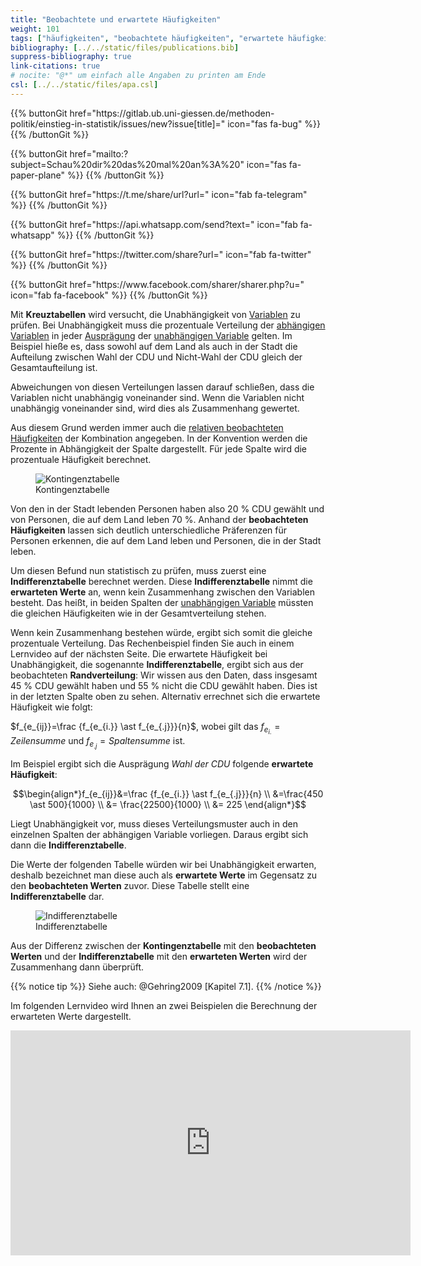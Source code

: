 ```yaml
---
title: "Beobachtete und erwartete Häufigkeiten"
weight: 101
tags: ["häufigkeiten", "beobachtete häufigkeiten", "erwartete häufigkeiten", "kreuztabellen", "lernvideo"]
bibliography: [../../static/files/publications.bib]
suppress-bibliography: true
link-citations: true
# nocite: "@*" um einfach alle Angaben zu printen am Ende
csl: [../../static/files/apa.csl]
---
```


{{% buttonGit href=\"https\:\/\/gitlab.ub.uni-giessen.de\/methoden-politik\/einstieg-in-statistik\/issues\/new?issue[title]=\" icon=\"fas fa-bug\" %}} {{% /buttonGit %}} 

{{% buttonGit href=\"mailto\:?subject=Schau\%20dir\%20das\%20mal\%20an\%3A\%20\" icon=\"fas fa-paper-plane\" %}} {{% /buttonGit %}}

{{% buttonGit href=\"https\:\/\/t.me\/share\/url?url=\" icon=\"fab fa-telegram\" %}} {{% /buttonGit %}}

{{% buttonGit href=\"https\:\/\/api.whatsapp.com\/send?text=\" icon=\"fab fa-whatsapp\" %}} {{% /buttonGit %}}

{{% buttonGit href=\"https\:\/\/twitter.com\/share?url=\" icon=\"fab fa-twitter\" %}} {{% /buttonGit %}}

{{% buttonGit href=\"https\:\/\/www.facebook.com\/sharer\/sharer.php?u=\" icon=\"fab fa-facebook\" %}} {{% /buttonGit %}}

Mit **Kreuztabellen** wird versucht, die Unabhängigkeit von [Variablen](../../glossar/variable/index.html) zu prüfen. Bei Unabhängigkeit muss die prozentuale Verteilung der [abhängigen Variablen](../../glossar/abhaengigevariable/index.html) in jeder [Ausprägung](../../glossar/merkmalsauspraegung/index.html) der [unabhängigen Variable](../../glossar/unabhaengigevariable/index.html) gelten. Im Beispiel hieße es, dass sowohl auf dem Land als auch in der Stadt die Aufteilung zwischen Wahl der CDU und Nicht-Wahl der CDU gleich der Gesamtaufteilung ist.

Abweichungen von diesen Verteilungen lassen darauf schließen, dass die Variablen nicht unabhängig voneinander sind. Wenn die Variablen nicht unabhängig voneinander sind, wird dies als Zusammenhang gewertet.

Aus diesem Grund werden immer auch die [relativen beobachteten Häufigkeiten](../../glossar/relativehaeufigkeit/index.html) der Kombination angegeben. In der Konvention werden die Prozente in Abhängigkeit der Spalte dargestellt. Für jede Spalte wird die prozentuale Häufigkeit berechnet.

![Kontingenztabelle](../images/chi-kontingenz.png)

Von den in der Stadt lebenden Personen haben also 20 % CDU gewählt und von Personen, die auf dem Land leben 70 %. Anhand der **beobachteten Häufigkeiten** lassen sich deutlich unterschiedliche Präferenzen für Personen erkennen, die auf dem Land leben und Personen, die in der Stadt leben.

Um diesen Befund nun statistisch zu prüfen, muss zuerst eine **Indifferenztabelle** berechnet werden. Diese **Indifferenztabelle** nimmt die **erwarteten Werte** an, wenn kein Zusammenhang zwischen den Variablen besteht. Das heißt, in beiden Spalten der [unabhängigen Variable](../../glossar/unabhaengigevariable/index.html) müssten die gleichen Häufigkeiten wie in der Gesamtverteilung stehen.

Wenn kein Zusammenhang bestehen würde, ergibt sich somit die gleiche prozentuale Verteilung. Das Rechenbeispiel finden Sie auch in einem Lernvideo auf der nächsten Seite. Die erwartete Häufigkeit bei Unabhängigkeit, die sogenannte **Indifferenztabelle**, ergibt sich aus der beobachteten **Randverteilung**: Wir wissen aus den Daten, dass insgesamt 45 % CDU gewählt haben und 55 % nicht die CDU gewählt haben. Dies ist in der letzten Spalte oben zu sehen. Alternativ errechnet sich die erwartete Häufigkeit wie folgt:

$f_{e_{ij}}=\frac {f_{e_{i.}} \ast f_{e_{.j}}}{n}$, wobei gilt das $f_{e_{i.}}=Zeilensumme$ und $f_{e_{.j}}=Spaltensumme$ ist.

Im Beispiel ergibt sich die Ausprägung *Wahl der CDU* folgende **erwartete Häufigkeit**:

$$\begin{align*}f_{e_{ij}}&=\frac {f_{e_{i.}} \ast f_{e_{.j}}}{n} \\ &=\frac{450 \ast 500}{1000} \\ &= \frac{22500}{1000} \\ &= 225 \end{align*}$$

Liegt Unabhängigkeit vor, muss dieses Verteilungsmuster auch in den einzelnen Spalten der abhängigen Variable vorliegen. Daraus ergibt sich dann die **Indifferenztabelle**.

Die Werte der folgenden Tabelle würden wir bei Unabhängigkeit erwarten, deshalb bezeichnet man diese auch als **erwartete Werte** im Gegensatz zu den **beobachteten Werten** zuvor. Diese Tabelle stellt eine **Indifferenztabelle** dar.

![Indifferenztabelle](../images/chi-indifferenz.png)

Aus der Differenz zwischen der **Kontingenztabelle** mit den **beobachteten Werten** und der **Indifferenztabelle** mit den **erwarteten Werten** wird der Zusammenhang dann überprüft.

{{% notice tip %}}
Siehe auch: @Gehring2009 [Kapitel 7.1].
{{% /notice %}}


Im folgenden Lernvideo wird Ihnen an zwei Beispielen die Berechnung der erwarteten Werte dargestellt.

<center>
<iframe src="https://player.vimeo.com/video/506077011?quality=720p&dnt=1" width="640" height="360" frameborder="0" allow="autoplay; fullscreen; picture-in-picture" allowfullscreen referrerpolicy="noreferrer"></iframe>
</center>